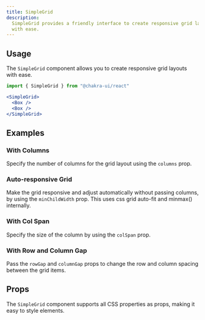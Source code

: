 ```yaml
---
title: SimpleGrid
description:
  SimpleGrid provides a friendly interface to create responsive grid layouts
  with ease.
---
```


<ExampleTabs name="simple-grid-basic" />

## Usage

The `SimpleGrid` component allows you to create responsive grid layouts with
ease.

```jsx
import { SimpleGrid } from "@chakra-ui/react"
```

```jsx
<SimpleGrid>
  <Box />
  <Box />
</SimpleGrid>
```

## Examples

### With Columns

Specify the number of columns for the grid layout using the `columns` prop.

<ExampleTabs name="simple-grid-with-columns" />

### Auto-responsive Grid

Make the grid responsive and adjust automatically without passing columns, by
using the `minChildWidth` prop. This uses css grid auto-fit and minmax()
internally.

<ExampleTabs name="simple-grid-with-autofit" />

### With Col Span

Specify the size of the column by using the `colSpan` prop.

<ExampleTabs name="simple-grid-with-col-span" />

### With Row and Column Gap

Pass the `rowGap` and `columnGap` props to change the row and column spacing
between the grid items.

<ExampleTabs name="simple-grid-with-row-and-col-gap" />

## Props

The `SimpleGrid` component supports all CSS properties as props, making it easy
to style elements.
